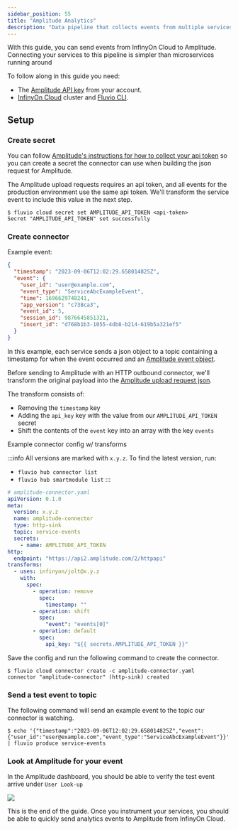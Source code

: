 ```yaml
---
sidebar_position: 55
title: "Amplitude Analytics"
description: "Data pipeline that collects events from multiple services and sends them to Amplitude."
---
```


With this guide, you can send events from InfinyOn Cloud to Amplitude. Connecting your services to this pipeline is simpler than microservices running around

To follow along in this guide you need:
* The [Amplitude API key] from your account.
* [InfinyOn Cloud] cluster and [Fluvio CLI].

## Setup

### Create secret

You can follow [Amplitude's instructions for how to collect your api token] so you can create a secret the connector can use when building the json request for Amplitude.

The Amplitude upload requests requires an api token, and all events for the production environment use the same api token. We'll transform the service event to include this value in the next step.


```
$ fluvio cloud secret set AMPLITUDE_API_TOKEN <api-token>
Secret "AMPLITUDE_API_TOKEN" set successfully
```

### Create connector

Example event:

```json
{
  "timestamp": "2023-09-06T12:02:29.658014825Z",
  "event": {
    "user_id": "user@example.com",
    "event_type": "ServiceAbcExampleEvent",
    "time": 1696629748241,
    "app_version": "c738ca3",
    "event_id": 5,
    "session_id": 9876645851321,
    "insert_id": "d768b1b3-1055-4db8-b214-619b5a321ef5"
  }
}
```

In this example, each service sends a json object to a topic containing a timestamp for when the event occurred and an [Amplitude event object].

Before sending to Amplitude with an HTTP outbound connector, we'll transform the original payload into the [Amplitude upload request json].

The transform consists of:
* Removing the `timestamp` key
* Adding the `api_key` key with the value from our `AMPLITUDE_API_TOKEN` secret
* Shift the contents of the `event` key into an array with the key `events`

Example connector config w/ transforms

:::info
All versions are marked with `x.y.z`. To find the latest version, run:
*  `fluvio hub connector list`
*  `fluvio hub smartmodule list`
:::

```yaml
# amplitude-connector.yaml
apiVersion: 0.1.0
meta:
  version: x.y.z
  name: amplitude-connector
  type: http-sink
  topic: service-events
  secrets:
    - name: AMPLITUDE_API_TOKEN
http:
  endpoint: "https://api2.amplitude.com/2/httpapi"
transforms:
  - uses: infinyon/jolt@x.y.z
    with:
      spec:
        - operation: remove
          spec:
            timestamp: ""
        - operation: shift
          spec:
            "event": "events[0]"
        - operation: default
          spec:
            api_key: "${{ secrets.AMPLITUDE_API_TOKEN }}"
```

Save the config and run the following command to create the connector.


```shell
$ fluvio cloud connector create -c amplitude-connector.yaml
connector "amplitude-connector" (http-sink) created
```

### Send a test event to topic

The following command will send an example event to the topic our connector is watching.


```shell
$ echo '{"timestamp":"2023-09-06T12:02:29.658014825Z","event":{"user_id":"user@example.com","event_type":"ServiceAbcExampleEvent"}}' | fluvio produce service-events
```

### Look at Amplitude for your event

In the Amplitude dashboard, you should be able to verify the test event arrive under `User Look-up`

<img src="/img/docs/tutorials/amplitude/amplitude-example-event.png" />

This is the end of the guide. Once you instrument your services, you should be able to quickly send analytics events to Amplitude from InfinyOn Cloud.

[Amplitude API key]: https://www.docs.developers.amplitude.com/analytics/find-api-credentials/
[Amplitude event object]: https://www.docs.developers.amplitude.com/analytics/apis/http-v2-api/#keys-for-the-event-argument
[Amplitude upload request json]: https://www.docs.developers.amplitude.com/analytics/apis/http-v2-api/#upload-request-body-parameters
[Amplitude's instructions for how to collect your api token]: https://www.docs.developers.amplitude.com/analytics/find-api-credentials/
[InfinyOn Cloud]: https://infinyon.cloud/ui/signup
[Fluvio CLI]: fluvio/quickstart.mdx#install-fluvio
